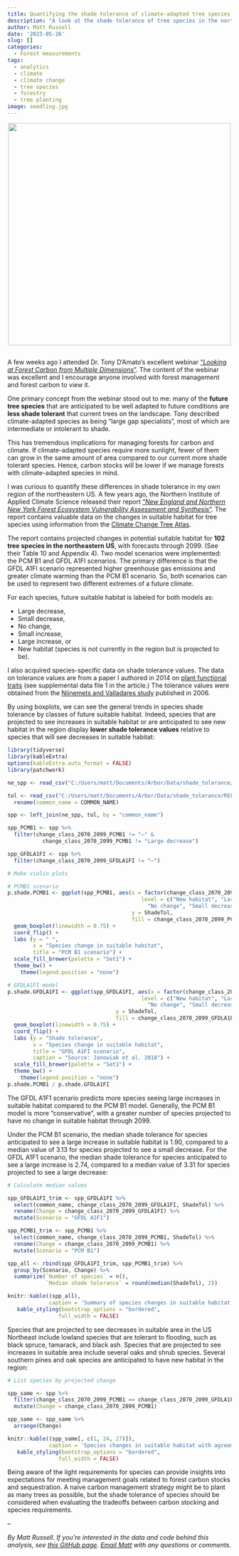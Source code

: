 ```yaml
---
title: Quantifying the shade tolerance of climate-adapted tree species in the Northeast
description: "A look at the shade tolerance of tree species in the northeastern US that are projected to see changes in suitable habitat."
author: Matt Russell
date: '2023-05-26'
slug: []
categories:
  - Forest measurements
tags:
  - analytics
  - climate
  - climate change
  - tree species
  - forestry
  - tree planting
image: seedling.jpg  
---
```


<center>
![](seedling.jpg){width=500px}
</center>

##

A few weeks ago I attended Dr. Tony D'Amato's excellent webinar ["*Looking at Forest Carbon from Multiple Dimensions*"](https://www.canr.msu.edu/news/2022-23-forests-and-climate-learning-exchange-series-looking-at-forest-carbon-from-multiple-dimensions-evaluating-tradeoffs-and-opportunities-to-forest-carbon-management). The content of the webinar was excellent and I encourage anyone involved with forest management and forest carbon to view it.

One primary concept from the webinar stood out to me: many of the **future tree species** that are anticipated to be well adapted to future conditions are **less shade tolerant** that current trees on the landscape. Tony described climate-adapted species as being "large gap specialists", most of which are intermediate or intolerant to shade.

This has tremendous implications for managing forests for carbon and climate. If climate-adapted species require more sunlight, fewer of them can grow in the same amount of area compared to our current more shade tolerant species. Hence, carbon stocks will be lower if we manage forests with climate-adapted species in mind.

I was curious to quantify these differences in shade tolerance in my own region of the northeastern US. A few years ago, the Northern Institute of Applied Climate Science released their report ["*New England and Northern New York Forest Ecosystem Vulnerability Assessment and Synthesis*"](https://www.fs.usda.gov/research/treesearch/55635). The report contains valuable data on the changes in suitable habitat for tree species using information from the [Climate Change Tree Atlas](https://www.fs.usda.gov/nrs/atlas/tree/).

The report contains  projected changes in potential suitable habitat for **102 tree species in the northeastern US**, with forecasts through 2099. (See their Table 10 and Appendix 4). Two model scenarios were implemented: the PCM B1 and GFDL A1FI scenarios. The primary difference is that the GFDL A1FI scenario represented higher greenhouse gas emissions and greater climate warming than the PCM B1 scenario. So, both scenarios can be used to represent two different extremes of a future climate. 

For each species, future suitable habitat is labeled for both models as:

* Large decrease,
* Small decrease,
* No change,
* Small increase,
* Large increase, or
* New habitat (species is not currently in the region but is projected to be).

I also acquired species-specific data on shade tolerance values. The data on tolerance values are from a paper I authored in 2014 on [plant functional traits](https://www.sciencedirect.com/science/article/pii/S0378112714003028) (see supplemental data file 1 in the article.) The tolerance values were obtained from the [Niinemets and Valladares study](https://esajournals.onlinelibrary.wiley.com/doi/abs/10.1890/0012-9615(2006)076[0521:TTSDAW]2.0.CO;2) published in 2006. 

By using boxplots, we can see the general trends in species shade tolerance by classes of future suitable habitat. Indeed, species that are projected to see increases in suitable habitat or are anticipated to see new habitat in the region display **lower shade tolerance values** relative to species that will see decreases in suitable habitat:  

```r
library(tidyverse)
library(kableExtra)
options(kableExtra.auto_format = FALSE)
library(patchwork)
```

```r
ne_spp <- read_csv("C:/Users/matt/Documents/Arbor/Data/shade_tolerance/niacs_ne_species_climate.csv")

tol <- read_csv("C:/Users/matt/Documents/Arbor/Data/shade_tolerance/REF_SPECIES_TRAITS.csv") %>% 
  rename(common_name = COMMON_NAME)

spp <- left_join(ne_spp, tol, by = "common_name") 

spp_PCMB1 <- spp %>% 
  filter(change_class_2070_2099_PCMB1 != "―" &
           change_class_2070_2099_PCMB1 != "Large decrease")

spp_GFDLA1FI <- spp %>% 
  filter(change_class_2070_2099_GFDLA1FI != "―")
```

```r
# Make violin plots

# PCMB1 scenario
p.shade.PCMB1 <- ggplot(spp_PCMB1, aes(x = factor(change_class_2070_2099_PCMB1, 
                                          level = c("New habitat", "Large increase", "Small increase",
                                            "No change", "Small decrease", "Large decrease")),
                                       y = ShadeTol,
                                       fill = change_class_2070_2099_PCMB1)) + 
  geom_boxplot(linewidth = 0.75) + 
  coord_flip() +
  labs (y = " ",
        x = "Species change in suitable habitat",
        title = "PCM B1 scenario") +
  scale_fill_brewer(palette = "Set1") +
  theme_bw() +
    theme(legend.position = "none") 

# GFDLA1FI model
p.shade.GFDLA1FI <- ggplot(spp_GFDLA1FI, aes(x = factor(change_class_2070_2099_GFDLA1FI, 
                                          level = c("New habitat", "Large increase", "Small increase",
                                            "No change", "Small decrease", "Large decrease")),
                                  y = ShadeTol,
                                  fill = change_class_2070_2099_GFDLA1FI)) +
  geom_boxplot(linewidth = 0.75) + 
  coord_flip() +
  labs (y = "Shade tolerance",
        x = "Species change in suitable habitat",
        title = "GFDL A1FI scenario",
        caption = "Source: Janowiak et al. 2018") +
  scale_fill_brewer(palette = "Set1") +
  theme_bw() +
    theme(legend.position = "none") 
p.shade.PCMB1 / p.shade.GFDLA1FI
```

The GFDL A1F1 scenario predicts more species seeing large increases in suitable habitat compared to the PCM B1 model. Generally, the PCM B1 model is more "conservative", with a greater number of species projected to have no change in suitable habitat through 2099.

Under the PCM B1 scenario, the median shade tolerance for species anticipated to see a large increase in suitable habitat is 1.90, compared to a median value of 3.13 for species projected to see a small decrease. For the GFDL A1F1 scenario, the median shade tolerance for species anticipated to see a large increase is 2.74, compared to a median value of 3.31 for species projected to see a large decrease:

```r
# Calculate median values

spp_GFDLA1FI_trim <- spp_GFDLA1FI %>% 
  select(common_name, change_class_2070_2099_GFDLA1FI, ShadeTol) %>% 
  rename(Change = change_class_2070_2099_GFDLA1FI) %>% 
  mutate(Scenario = "GFDL A1F1")

spp_PCMB1_trim <- spp_PCMB1 %>% 
  select(common_name, change_class_2070_2099_PCMB1, ShadeTol) %>% 
  rename(Change = change_class_2070_2099_PCMB1) %>% 
  mutate(Scenario = "PCM B1")

spp_all <- rbind(spp_GFDLA1FI_trim, spp_PCMB1_trim) %>% 
  group_by(Scenario, Change) %>% 
  summarize(`Number of species` = n(),
            `Median shade tolerance` = round(median(ShadeTol), 2))

knitr::kable((spp_all), 
             caption = 'Summary of species changes in suitable habitat, US Northeast.') %>% 
   kable_styling(bootstrap_options = "bordered",
                full_width = FALSE)
```

Species that are projected to see decreases in suitable area in the US Northeast include lowland species that are tolerant to flooding, such as black spruce, tamarack, and black ash. Species that are projected to see increases in suitable area include several oaks and shrub species. Several southern pines and oak species are anticipated to have new habitat in the region: 

```r
# List species by projected change

spp_same <- spp %>% 
  filter(change_class_2070_2099_PCMB1 == change_class_2070_2099_GFDLA1FI) %>% 
  mutate(Change = change_class_2070_2099_PCMB1)

spp_same <- spp_same %>% 
  arrange(Change)

knitr::kable((spp_same[, c(1, 24, 27)]), 
             caption = 'Species changes in suitable habitat with agreement between both PCM B1 and GFDL A1F1 model scenarios, US Northeast.') %>% 
   kable_styling(bootstrap_options = "bordered",
                full_width = FALSE)
```

Being aware of the light requirements for species can provide insights into expectations for meeting management goals related to forest carbon stocks and sequestration. A naive carbon management strategy might be to plant as many trees as possible, but the shade tolerance of species should be considered when evaluating the tradeoffs between carbon stocking and species requirements. 

--

*By Matt Russell. If you're interested in the data and code behind this analysis, see [this GitHub page](https://github.com/mbrussell/myblog/tree/master/content/post/2023-05-25-quantifying-the-shade-tolerance-of-climate-adapted-tree-species-in-the-northeast). [Email Matt](mailto:matt@arbor-analytics.com) with any questions or comments.*
